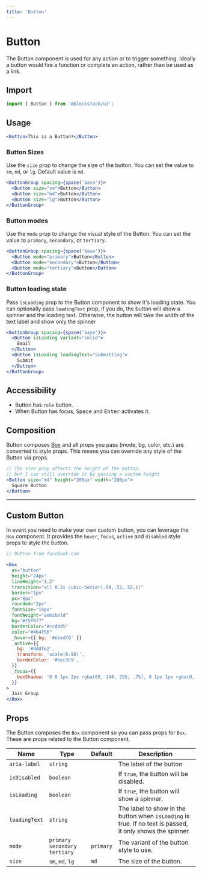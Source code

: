 ```yaml
---
title: 'Button'
---
```


# Button

The Button component is used for any action or to trigger something. Ideally
a button would fire a function or complete an action, rather than be used as a link.

## Import

```js
import { Button } from '@blockstack/ui';
```

## Usage

```jsx
<Button>This is a Button!</Button>
```

### Button Sizes

Use the `size` prop to change the size of the button. You can set the value to `sm`, `md`, or `lg`. Default value is `md`.

```jsx
<ButtonGroup spacing={space('base')}>
  <Button size="sm">Button</Button>
  <Button size="md">Button</Button>
  <Button size="lg">Button</Button>
</ButtonGroup>
```

### Button modes

Use the `mode` prop to change the visual style of the Button. You can set the
value to `primary`, `secondary`, or `tertiary`.

```jsx
<ButtonGroup spacing={space('base')}>
  <Button mode="primary">Button</Button>
  <Button mode="secondary">Button</Button>
  <Button mode="tertiary">Button</Button>
</ButtonGroup>
```

### Button loading state

Pass `isLoading` prop to the Button component to show it's loading state. You
can optionally pass `loadingText` prop, if you do, the button will show a
spinner and the loading text. Otherwise, the button will take the width of the
text label and show only the spinner

```jsx
<ButtonGroup spacing={space('base')}>
  <Button isLoading variant="solid">
    Email
  </Button>
  <Button isLoading loadingText="Submitting">
    Submit
  </Button>
</ButtonGroup>
```

## Accessibility

- Button has `role` button.
- When Button has focus, <kbd>Space</kbd> and <kbd>Enter</kbd> activates it.

## Composition

Button composes [Box](/box) and all props you pass (mode,
bg, color, etc.) are converted to style props. This means you can override
any style of the Button via props.

```jsx
// The size prop affects the height of the button
// but I can still override it by passing a custom height
<Button size="md" height="200px" width="200px">
  Square Button
</Button>
```

---

## Custom Button

In event you need to make your own custom button, you can leverage the
`Box` component. It provides the `hover`, `focus`, `active` and `disabled`
style props to style the button.

```jsx
// Button from facebook.com

<Box
  as="button"
  height="24px"
  lineHeight="1.2"
  transition="all 0.2s cubic-bezier(.08,.52,.52,1)"
  border="1px"
  px="8px"
  rounded="2px"
  fontSize="14px"
  fontWeight="semibold"
  bg="#f5f6f7"
  borderColor="#ccd0d5"
  color="#4b4f56"
  _hover={{ bg: '#ebedf0' }}
  _active={{
    bg: '#dddfe2',
    transform: 'scale(0.98)',
    borderColor: '#bec3c9',
  }}
  _focus={{
    boxShadow: '0 0 1px 2px rgba(88, 144, 255, .75), 0 1px 1px rgba(0, 0, 0, .15)',
  }}
>
  Join Group
</Box>
```

## Props

The Button composes the `Box` component so you can pass props for
`Box`. These are props related to the Button component.

| Name          | Type                             | Default   | Description                                                                                               |
| ------------- | -------------------------------- | --------- | --------------------------------------------------------------------------------------------------------- |
| `aria-label`  | `string`                         |           | The label of the button                                                                                   |
| `isDisabled`  | `boolean`                        |           | If `true`, the button will be disabled.                                                                   |
| `isLoading`   | `boolean`                        |           | If `true`, the button will show a spinner.                                                                |
| `loadingText` | `string`                         |           | The label to show in the button when `isLoading` is true. If no text is passed, it only shows the spinner |
| `mode`        | `primary` `secondary` `tertiary` | `primary` | The variant of the button style to use.                                                                   |
| `size`        | `sm`, `md`, `lg`                 | `md`      | The size of the button.                                                                                   |
